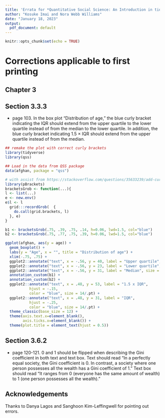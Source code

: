 ```yaml
---
title: 'Errata for *Quantitative Social Science: An Introduction in tidyverse* (Princeton University Press)'
author: "Kosuke Imai and Nora Webb Williams"
date: "January 18, 2023"
output:
  pdf_document: default
---
```


```r
knitr::opts_chunk$set(echo = TRUE)
```

# Corrections applicable to first printing

## Chapter 3

## Section 3.3.3

* page 103. In the box plot "Distribution of age," the blue curly bracket indicating the IQR should extend from the upper quartile to the lower quartile instead of from the median to the lower quartile. In addition, the blue curly bracket indicating 1.5 $\times$ IQR should extend from the upper quartile instead of from the median. 


```r
## remake the plot with correct curly brackets
library(tidyverse)
library(qss)

## Load in the data from QSS package
data(afghan, package = "qss")

# with assist from https://stackoverflow.com/questions/35633239/add-curly-braces-to-ggplot2-and-then-use-ggsave
library(pBrackets)
bracketsGrob <- function(...){
l <- list(...)
e <- new.env()
e$l <- l
  grid:::recordGrob(  {
    do.call(grid.brackets, l)
  }, e)
}

b1 <- bracketsGrob(.75, .39, .75, .14, h=0.06, lwd=1.5, col="blue")
b2 <- bracketsGrob(.75, .77, .75, .39, h=0.06, lwd=1.5, col="blue")

ggplot(afghan, aes(y = age)) +
  geom_boxplot() +
  labs(y = "Age", x = "", title = "Distribution of age") +
  xlim(-.75, .75) +
  ggplot2::annotate("text", x = -.56, y = 40, label = "Upper quartile", size = 14/.pt) +
  ggplot2::annotate("text", x = -.56, y = 23, label = "Lower quartile", size = 14/.pt) +
  ggplot2::annotate("text", x = -.56, y = 31, label = "Median", size = 14/.pt) +
  annotation_custom(b1) +
  annotation_custom(b2) +
  ggplot2::annotate("text", x = .48, y = 53, label = "1.5 x IQR", 
           hjust = -.15,
           color = "blue", size = 14/.pt) +
  ggplot2::annotate("text", x = .48, y = 31, label = "IQR", 
           hjust = -.25,
           color = "blue", size = 14/.pt) +
  theme_classic(base_size = 12) +
  theme(axis.text.x=element_blank(),
        axis.ticks.x=element_blank()) +
  theme(plot.title = element_text(hjust = 0.5))
```

## Section 3.6.2

* page 120-121. 0 and 1 should be flipped when describing the Gini coefficient in both text and text box. Text should read "In a perfectly equal society, the Gini coefficient is 0. In contrast, a society where one person possesses all the wealth has a Gini coefficient of 1." Text box should read "It ranges from 0 (everyone has the same amount of wealth) to 1 (one person possesses all the wealth)."

## Acknowledgements

Thanks to Danya Lagos and Sanghoon Kim-Leffingwell for pointing out errors. 

